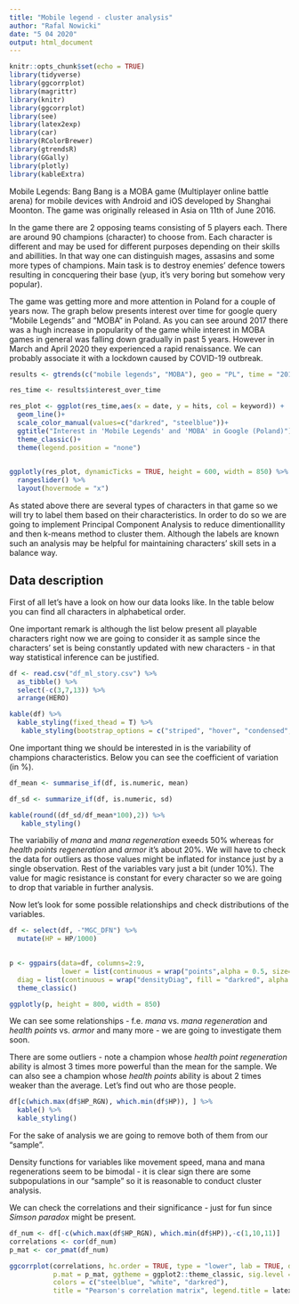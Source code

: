 ```yaml
---
title: "Mobile legend - cluster analysis"
author: "Rafal Nowicki"
date: "5 04 2020"
output: html_document
---
```


```r
knitr::opts_chunk$set(echo = TRUE)
library(tidyverse)
library(ggcorrplot)
library(magrittr)
library(knitr)
library(ggcorrplot)
library(see)
library(latex2exp)
library(car)
library(RColorBrewer) 
library(gtrendsR)
library(GGally)
library(plotly)
library(kableExtra)
```

Mobile Legends: Bang Bang is a MOBA game (Multiplayer online battle arena) for mobile devices with Android and iOS developed by Shanghai Moonton. The game was originally released in Asia on 11th of June 2016.

In the game there are 2 opposing teams consisting of 5 players each. There are around 90 champions (character) to choose from. Each character is different and may be used for different purposes depending on their skills and abillities. In that way one can distinguish mages, assasins and some more types of champions. Main task is to destroy enemies' defence towers resulting in concquering their base (yup, it's very boring but somehow very popular).

The game was getting more and more attention in Poland for a couple of years now. The graph below presents interest over time for google query "Mobile Legends" and "MOBA" in Poland. As you can see around 2017 there was a hugh increase in popularity of the game while interest in MOBA games in general was falling down gradually in past 5 years. However in March and April 2020 they experienced a rapid renaissance. We can probably associate it with a lockdown caused by COVID-19 outbreak.


```r
results <- gtrends(c("mobile legends", "MOBA"), geo = "PL", time = "2015-01-01 2020-04-04")

res_time <- results$interest_over_time 
```

```r
res_plot <- ggplot(res_time,aes(x = date, y = hits, col = keyword)) +
  geom_line()+
  scale_color_manual(values=c("darkred", "steelblue"))+
  ggtitle("Interest in 'Mobile Legends' and 'MOBA' in Google (Poland)") +
  theme_classic()+
  theme(legend.position = "none")
 

ggplotly(res_plot, dynamicTicks = TRUE, height = 600, width = 850) %>%
  rangeslider() %>%
  layout(hovermode = "x")
```


As stated above there are several types of characters in that game so we will try to label them based on their characteristics. In order to do so we are going to implement Principal Component Analysis to reduce dimentionallity and then k-means method to cluster them. Although the labels are known such an analysis may be helpful for maintaining characters' skill sets in a balance way.

## Data description
First of all let's have a look on how our data looks like. In the table below you can find all characters in alphabetical order. 

One important remark is although the list below present all playable characters right now we are going to consider it as sample since the characters' set is being constantly updated with new characters - in that way statistical inference can be justified.

```r
df <- read.csv("df_ml_story.csv") %>%
  as_tibble() %>%
  select(-c(3,7,13)) %>%
  arrange(HERO)

kable(df) %>% 
  kable_styling(fixed_thead = T) %>%
   kable_styling(bootstrap_options = c("striped", "hover", "condensed", "responsive"))
```

One important thing we should be interested in is the variability of champions characteristics. Below you can see the coefficient of variation (in %).

```r
df_mean <- summarise_if(df, is.numeric, mean)

df_sd <- summarize_if(df, is.numeric, sd)

kable(round((df_sd/df_mean*100),2)) %>%
   kable_styling()
```

The variabiliy of *mana* and *mana regeneration* exeeds 50% whereas for *health points regeneration* and *armor* it's about 20%. We will have to check the data for outliers as those values might be inflated for instance just by a single observation. Rest of the variables vary just a bit (under 10%). The value for magic resistance is constant for every character so we are going to drop that variable in further analysis.


Now let's look for some possible relationships and check distributions of the variables.

```r
df <- select(df, -"MGC_DFN") %>%
  mutate(HP = HP/1000)
  

p <- ggpairs(data=df, columns=2:9, 
             lower = list(continuous = wrap("points",alpha = 0.5, size=0.5, col = "steelblue")),
  diag = list(continuous = wrap("densityDiag", fill = "darkred", alpha = 0.8)))+
  theme_classic()

ggplotly(p, height = 800, width = 850)
```



We can see some relationships - f.e. *mana* vs. *mana regeneration* and *health points* vs. *armor* and many more - we are going to investigate them soon. 

There are some outliers - note a champion whose *health point regeneration* ability is almost 3 times more powerful than the mean for the sample. We can also see a champion whose *health points* ability is about 2 times weaker than the average. Let's find out who are those people.

```r
df[c(which.max(df$HP_RGN), which.min(df$HP)), ] %>%
  kable() %>%
  kable_styling()
```


For the sake of analysis we are going to remove both of them from our "sample".

Density functions for variables like movement speed, mana and mana regenerations seem to be bimodal - it is clear sign there are some subpopulations in our "sample" so it is reasonable to conduct cluster analysis.



We can check the correlations and their significance - just for fun since *Simson paradox* might be present. 

```r
df_num <- df[-c(which.max(df$HP_RGN), which.min(df$HP)),-c(1,10,11)]
correlations <- cor(df_num)
p_mat <- cor_pmat(df_num)

ggcorrplot(correlations, hc.order = TRUE, type = "lower", lab = TRUE, digits = 1,
           p.mat = p_mat, ggtheme = ggplot2::theme_classic, sig.level = 0.001,
           colors = c("steelblue", "white", "darkred"),
           title = "Pearson's correlation matrix", legend.title = latex2exp :: TeX("$\\rho$ value"),)

```

